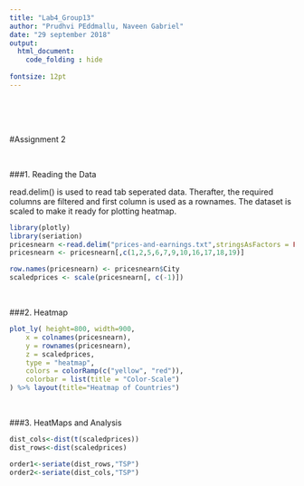 ---
title: "Lab4_Group13"
author: "Prudhvi PEddmallu, Naveen Gabriel"
date: "29 september 2018"
output: 
  html_document:
    code_folding : hide
    
fontsize: 12pt
---

<br>
<br>
<br>

#Assignment 2

<br>

###1. Reading the Data

read.delim() is used to read tab seperated data. Therafter, the required columns are filtered and first column is used as a rownames. The dataset is scaled to make it ready for plotting heatmap.   
```{r read, message=FALSE, warning=FALSE}
library(plotly)
library(seriation)
pricesnearn <-read.delim("prices-and-earnings.txt",stringsAsFactors = FALSE)
pricesnearn <- pricesnearn[,c(1,2,5,6,7,9,10,16,17,18,19)]

row.names(pricesnearn) <- pricesnearn$City
scaledprices <- scale(pricesnearn[, c(-1)])
```

<br>

###2. Heatmap
```{r heatmap, message=FALSE, warning=FALSE}
plot_ly( height=800, width=900,
    x = colnames(pricesnearn),
    y = rownames(pricesnearn),
    z = scaledprices,
    type = "heatmap",
    colors = colorRamp(c("yellow", "red")),
    colorbar = list(title = "Color-Scale")
) %>% layout(title="Heatmap of Countries")
```


<br>

###3. HeatMaps and Analysis

```{r}
dist_cols<-dist(t(scaledprices))
dist_rows<-dist(scaledprices)

order1<-seriate(dist_rows,"TSP")
order2<-seriate(dist_cols,"TSP")
```


